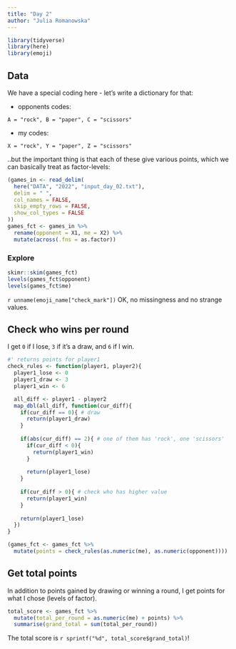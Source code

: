 ```yaml
---
title: "Day 2"
author: "Julia Romanowska"
---
```


```r
library(tidyverse)
library(here)
library(emoji)
```

## Data

We have a special coding here - let's write a dictionary for that:

- opponents codes:

```
A = "rock", B = "paper", C = "scissors"
```

- my codes:

```
X = "rock", Y = "paper", Z = "scissors"
```

..but the important thing is that each of these give various points, which we
can basically treat as factor-levels:

```r
(games_in <- read_delim(
  here("DATA", "2022", "input_day_02.txt"),
  delim = " ",
  col_names = FALSE,
  skip_empty_rows = FALSE,
  show_col_types = FALSE
))
games_fct <- games_in %>%
  rename(opponent = X1, me = X2) %>%
  mutate(across(.fns = as.factor))
```

### Explore

```r
skimr::skim(games_fct)
levels(games_fct$opponent)
levels(games_fct$me)
```

`r unname(emoji_name["check_mark"])` OK, no missingness and no strange values.

## Check who wins per round

I get `0` if I lose, `3` if it's a draw, and `6` if I win.

```r
#' returns points for player1
check_rules <- function(player1, player2){
  player1_lose <- 0
  player1_draw <- 3
  player1_win <- 6

  all_diff <- player1 - player2
  map_dbl(all_diff, function(cur_diff){
    if(cur_diff == 0){ # draw
      return(player1_draw)
    }
    
    if(abs(cur_diff) == 2){ # one of them has 'rock', one 'scissors'
      if(cur_diff < 0){
        return(player1_win)
      }
      
      return(player1_lose)
    }
    
    if(cur_diff > 0){ # check who has higher value
      return(player1_win)
    }
    
    return(player1_lose)
  })
}

(games_fct <- games_fct %>%
  mutate(points = check_rules(as.numeric(me), as.numeric(opponent))))
```

## Get total points

In addition to points gained by drawing or winning a round, I get points for
what I chose (levels of factor).

```r
total_score <- games_fct %>%
  mutate(total_per_round = as.numeric(me) + points) %>%
  summarise(grand_total = sum(total_per_round))
```

::: {.card .border-success .mb-3}
::: {.card-text}
The total score is `r sprintf("%d", total_score$grand_total)`!
:::
:::
